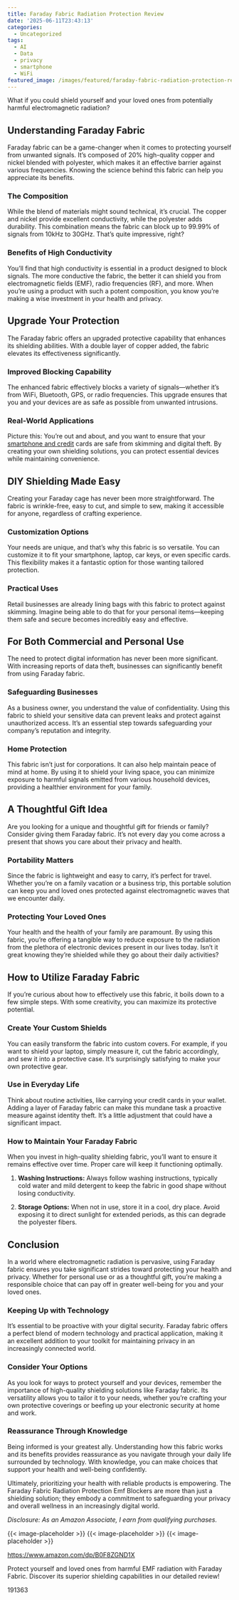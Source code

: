 ```yaml
---
title: Faraday Fabric Radiation Protection Review
date: '2025-06-11T23:43:13'
categories:
  - Uncategorized
tags:
  - AI
  - Data
  - privacy
  - smartphone
  - WiFi
featured_image: /images/featured/faraday-fabric-radiation-protection-review.0&q=80&w=1080
---
```


<p>What if you could shield yourself and your loved ones from potentially harmful electromagnetic radiation?</p> <p><a rel="nofollow" target="_blank" title="Faraday Fabric Radiation Protection Emf Blockers Faraday Cage for Generator Shielding Fabric from Signals Bluetooth GPS Signal Blocker WiFi Jammer,silver-5x1.1m" href="https://www.amazon.com/dp/B0F8ZGND1X?tag=8118903-20" style='text-decoration: none; box-shadow: none;'></a></p> <p><a rel="nofollow" target="_blank" title="See the Faraday Fabric Radiation Protection Emf Blockers Faraday Cage for Generator Shielding Fabric from Signals Bluetooth GPS Signal Blocker WiFi Jammer,silver-5x1.1m in detail." href="https://www.amazon.com/dp/B0F8ZGND1X?tag=8118903-20" style='text-decoration: none; box-shadow: none;'></a></p> <h2>Understanding Faraday Fabric</h2> <p>Faraday fabric can be a game-changer when it comes to protecting yourself from unwanted signals. It’s composed of 20% high-quality copper and nickel blended with polyester, which makes it an effective barrier against various frequencies. Knowing the science behind this fabric can help you appreciate its benefits.</p> <h3>The Composition</h3> <p>While the blend of materials might sound technical, it’s crucial. The copper and nickel provide excellent conductivity, while the polyester adds durability. This combination means the fabric can block up to 99.99% of signals from 10kHz to 30GHz. That’s quite impressive, right?</p> <h3>Benefits of High Conductivity</h3> <p>You’ll find that high conductivity is essential in a product designed to block signals. The more conductive the fabric, the better it can shield you from electromagnetic fields (EMF), radio frequencies (RF), and more. When you’re using a product with such a potent composition, you know you’re making a wise investment in your health and privacy.</p> <h2>Upgrade Your Protection</h2> <p>The Faraday fabric offers an upgraded protective capability that enhances its shielding abilities. With a double layer of copper added, the fabric elevates its effectiveness significantly.</p> <h3>Improved Blocking Capability</h3> <p>The enhanced fabric effectively blocks a variety of signals—whether it’s from WiFi, Bluetooth, GPS, or radio frequencies. This upgrade ensures that you and your devices are as safe as possible from unwanted intrusions.</p> <h3>Real-World Applications</h3> <p>Picture this: You’re out and about, and you want to ensure that your <a href="https://scambytes360.com/freezing-a-seniors-credit-to-prevent-fraud/" title="How to Freeze a Senior’s Credit to Prevent Fraud"  data-wpil-monitor-id="105">smartphone and credit</a> cards are safe from skimming and digital theft. By creating your own shielding solutions, you can protect essential devices while maintaining convenience.</p> <p><a rel="nofollow" target="_blank" title="Faraday Fabric Radiation Protection Emf Blockers Faraday Cage for Generator Shielding Fabric from Signals Bluetooth GPS Signal Blocker WiFi Jammer,silver-5x1.1m" href="https://www.amazon.com/dp/B0F8ZGND1X?tag=8118903-20" style='text-decoration: none; box-shadow: none;'></a></p> <p><a rel="nofollow" target="_blank" title="Discover more about the Faraday Fabric Radiation Protection Emf Blockers Faraday Cage for Generator Shielding Fabric from Signals Bluetooth GPS Signal Blocker WiFi Jammer,silver-5x1.1m." href="https://www.amazon.com/dp/B0F8ZGND1X?tag=8118903-20" style='text-decoration: none; box-shadow: none;'></a></p> </p><p></p><p></p><p></p><p></p><p></p><p><h2>DIY Shielding Made Easy</h2> <p>Creating your Faraday cage has never been more straightforward. The fabric is wrinkle-free, easy to cut, and simple to sew, making it accessible for anyone, regardless of crafting experience.</p> <h3>Customization Options</h3> <p>Your needs are unique, and that’s why this fabric is so versatile. You can customize it to fit your smartphone, laptop, car keys, or even specific cards. This flexibility makes it a fantastic option for those wanting tailored protection.</p> <h3>Practical Uses</h3> <p>Retail businesses are already lining bags with this fabric to protect against skimming. Imagine being able to do that for your personal items—keeping them safe and secure becomes incredibly easy and effective.</p> <h2>For Both Commercial and Personal Use</h2> <p>The need to protect digital information has never been more significant. With increasing reports of data theft, businesses can significantly benefit from using Faraday fabric.</p> <h3>Safeguarding Businesses</h3> <p>As a business owner, you understand the value of confidentiality. Using this fabric to shield your sensitive data can prevent leaks and protect against unauthorized access. It’s an essential step towards safeguarding your company’s reputation and integrity.</p> <h3>Home Protection</h3> <p>This fabric isn’t just for corporations. It can also help maintain peace of mind at home. By using it to shield your living space, you can minimize exposure to harmful signals emitted from various household devices, providing a healthier environment for your family.</p> <p><a rel="nofollow" target="_blank" title="Faraday Fabric Radiation Protection Emf Blockers Faraday Cage for Generator Shielding Fabric from Signals Bluetooth GPS Signal Blocker WiFi Jammer,silver-5x1.1m" href="https://www.amazon.com/dp/B0F8ZGND1X?tag=8118903-20" style='text-decoration: none; box-shadow: none;'></a></p> <h2>A Thoughtful Gift Idea</h2> <p>Are you looking for a unique and thoughtful gift for friends or family? Consider giving them Faraday fabric. It’s not every day you come across a present that shows you care about their privacy and health.</p> <h3>Portability Matters</h3> <p>Since the fabric is lightweight and easy to carry, it’s perfect for travel. Whether you’re on a family vacation or a business trip, this portable solution can keep you and loved ones protected against electromagnetic waves that we encounter daily.</p> <h3>Protecting Your Loved Ones</h3> <p>Your health and the health of your family are paramount. By using this fabric, you’re offering a tangible way to reduce exposure to the radiation from the plethora of electronic devices present in our lives today. Isn’t it great knowing they’re shielded while they go about their daily activities?</p> <h2>How to Utilize Faraday Fabric</h2> <p>If you’re curious about how to effectively use this fabric, it boils down to a few simple steps. With some creativity, you can maximize its protective potential.</p> <h3>Create Your Custom Shields</h3> <p>You can easily transform the fabric into custom covers. For example, if you want to shield your laptop, simply measure it, cut the fabric accordingly, and sew it into a protective case. It’s surprisingly satisfying to make your own protective gear.</p> <h3>Use in Everyday Life</h3> <p>Think about routine activities, like carrying your credit cards in your wallet. Adding a layer of Faraday fabric can make this mundane task a proactive measure against identity theft. It’s a little adjustment that could have a significant impact.</p> <h3>How to Maintain Your Faraday Fabric</h3> <p>When you invest in high-quality shielding fabric, you’ll want to ensure it remains effective over time. Proper care will keep it functioning optimally.</p> <ol> <li> <p><strong>Washing Instructions:</strong> Always follow washing instructions, typically cold water and mild detergent to keep the fabric in good shape without losing conductivity.</p> </li> <li> <p><strong>Storage Options:</strong> When not in use, store it in a cool, dry place. Avoid exposing it to direct sunlight for extended periods, as this can degrade the polyester fibers.</p> </li> </ol> <p><a rel="nofollow" target="_blank" title="Faraday Fabric Radiation Protection Emf Blockers Faraday Cage for Generator Shielding Fabric from Signals Bluetooth GPS Signal Blocker WiFi Jammer,silver-5x1.1m" href="https://www.amazon.com/dp/B0F8ZGND1X?tag=8118903-20" style='text-decoration: none; box-shadow: none;'></a></p> <h2>Conclusion</h2> <p>In a world where electromagnetic radiation is pervasive, using Faraday fabric ensures you take significant strides toward protecting your health and privacy. Whether for personal use or as a thoughtful gift, you’re making a responsible choice that can pay off in greater well-being for you and your loved ones.</p> <h3>Keeping Up with Technology</h3> <p>It’s essential to be proactive with your digital security. Faraday fabric offers a perfect blend of modern technology and practical application, making it an excellent addition to your toolkit for maintaining privacy in an increasingly connected world.</p> <h3>Consider Your Options</h3> <p>As you look for ways to protect yourself and your devices, remember the importance of high-quality shielding solutions like Faraday fabric. Its versatility allows you to tailor it to your needs, whether you’re crafting your own protective coverings or beefing up your electronic security at home and work.</p> <h3>Reassurance Through Knowledge</h3> <p>Being informed is your greatest ally. Understanding how this fabric works and its benefits provides reassurance as you navigate through your daily life surrounded by technology. With knowledge, you can make choices that support your health and well-being confidently.</p> <p>Ultimately, prioritizing your health with reliable products is empowering. The Faraday Fabric Radiation Protection Emf Blockers are more than just a shielding solution; they embody a commitment to safeguarding your privacy and overall wellness in an increasingly digital world.</p> <p><a rel="nofollow" target="_blank" title="Learn more about the Faraday Fabric Radiation Protection Emf Blockers Faraday Cage for Generator Shielding Fabric from Signals Bluetooth GPS Signal Blocker WiFi Jammer,silver-5x1.1m here." href="https://www.amazon.com/dp/B0F8ZGND1X?tag=8118903-20" style='text-decoration: none; box-shadow: none;'></a></p> <p><i>Disclosure: As an Amazon Associate, I earn from qualifying purchases.</i></p>
{{< image-placeholder >}}
{{< image-placeholder >}}
{{< image-placeholder >}}




https://www.amazon.com/dp/B0F8ZGND1X

Protect yourself and loved ones from harmful EMF radiation with Faraday Fabric. Discover its superior shielding capabilities in our detailed review!

191363
